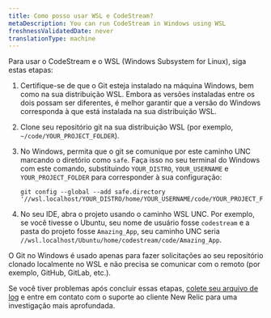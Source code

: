 ```yaml
---
title: Como posso usar WSL e CodeStream?
metaDescription: You can run CodeStream in Windows using WSL
freshnessValidatedDate: never
translationType: machine
---
```


Para usar o CodeStream e o WSL (Windows Subsystem for Linux), siga estas etapas:

1. Certifique-se de que o Git esteja instalado na máquina Windows, bem como na sua distribuição WSL. Embora as versões instaladas entre os dois possam ser diferentes, é melhor garantir que a versão do Windows corresponda à que está instalada na sua distribuição WSL.

2. Clone seu repositório git na sua distribuição WSL (por exemplo, `~/code/YOUR_PROJECT_FOLDER`).

3. No Windows, permita que o git se comunique por este caminho UNC marcando o diretório como `safe`. Faça isso no seu terminal do Windows com este comando, substituindo `YOUR_DISTRO`, `YOUR_USERNAME` e `YOUR_PROJECT_FOLDER` para corresponder à sua configuração:

   ```
   git config --global --add safe.directory '//wsl.localhost/YOUR_DISTRO/home/YOUR_USERNAME/code/YOUR_PROJECT_FOLDER' 
   ```

4. No seu IDE, abra o projeto usando o caminho WSL UNC. Por exemplo, se você tivesse o Ubuntu, seu nome de usuário fosse `codestream` e a pasta do projeto fosse `Amazing_App`, seu caminho UNC seria `//wsl.localhost/Ubuntu/home/codestream/code/Amazing_App`.

<Callout variant="tip">
  O Git no Windows é usado apenas para fazer solicitações ao seu repositório clonado localmente no WSL e não precisa se comunicar com o remoto (por exemplo, GitHub, GitLab, etc.).
</Callout>

Se você tiver problemas após concluir essas etapas, [colete seu arquivo de log](/docs/codestream/troubleshooting/client-logs) e entre em contato com o suporte ao cliente New Relic para uma investigação mais aprofundada.